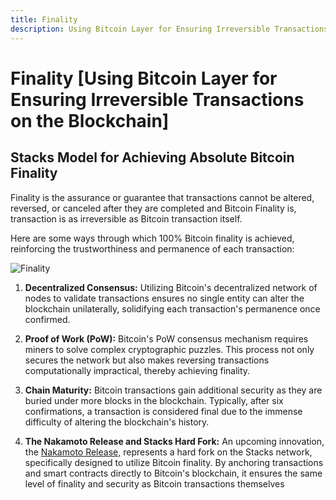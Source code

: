 ```yaml
---
title: Finality
description: Using Bitcoin Layer for Ensuring Irreversible Transactions on the Blockchain
---
```


# Finality [Using Bitcoin Layer for Ensuring Irreversible Transactions on the Blockchain]

## Stacks Model for Achieving Absolute Bitcoin Finality

Finality is the assurance or guarantee that transactions cannot be altered, reversed, or canceled after they are completed and Bitcoin Finality is, transaction is as irreversible as Bitcoin transaction itself.

Here are some ways through which 100% Bitcoin finality is achieved, reinforcing the trustworthiness and permanence of each transaction:

<img src="/assets/finality.png" alt="Finality" />

1. **Decentralized Consensus:** Utilizing Bitcoin's decentralized network of nodes to validate transactions ensures no single entity can alter the blockchain unilaterally, solidifying each transaction's permanence once confirmed.

2. **Proof of Work (PoW):** Bitcoin's PoW consensus mechanism requires miners to solve complex cryptographic puzzles. This process not only secures the network but also makes reversing transactions computationally impractical, thereby achieving finality.

3. **Chain Maturity:** Bitcoin transactions gain additional security as they are buried under more blocks in the blockchain. Typically, after six confirmations, a transaction is considered final due to the immense difficulty of altering the blockchain's history.

4. **The Nakamoto Release and Stacks Hard Fork:** An upcoming innovation, the [Nakamoto Release,](https://stacks.org/nakamoto-activation-update) represents a hard fork on the Stacks network, specifically designed to utilize Bitcoin finality. By anchoring transactions and smart contracts directly to Bitcoin's blockchain, it ensures the same level of finality and security as Bitcoin transactions themselves
